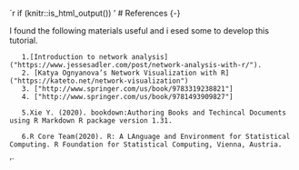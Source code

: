 `r if (knitr::is_html_output()) '
# References {-}

I found the following materials useful and i esed some to develop this tutorial.

       1.[Introduction to network analysis]("https://www.jessesadler.com/post/network-analysis-with-r/").
       2. [Katya Ognyanova’s Network Visualization with R]("https://kateto.net/network-visualization")
       3. ["http://www.springer.com/us/book/9783319238821"]
       4. ["http://www.springer.com/us/book/9781493909827"]

       5.Xie Y. (2020). bookdown:Authoring Books and Techincal Documents using R Markdown R package version 1.31.

       6.R Core Team(2020). R: A LAnguage and Environment for Statistical Computing. R Foundation for Statistical Computing, Vienna, Austria.

'`
